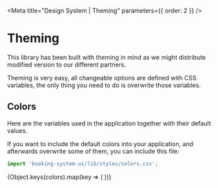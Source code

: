 


<Meta title="Design System | Theming" parameters={{ order: 2 }} />

# Theming

This library has been built with theming in mind as we might distribute modified version to our different partners.

Theming is very easy, all changeable options are defined with CSS variables, the only thing you need to do is overwrite those variables.

## Colors

Here are the variables used in the application together with their default values.

If you want to include the default colors into your application, and afterwards overwrite some of them, you can include this file:

```jsx
import 'booking-system-ui/lib/styles/colors.css';
```

<Container>
  <Row>
    {Object.keys(colors).map(key => (
      <Column amount={3}>
        <Color default={colors[key]} name={key} />
      </Column>
    ))}
  </Row>
</Container>
